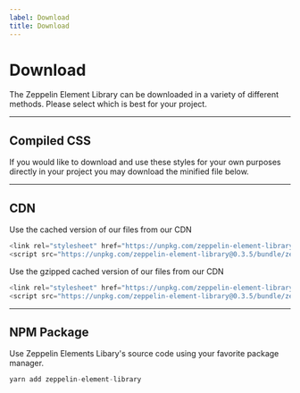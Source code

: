 ```yaml
---
label: Download
title: Download
---
```



# Download

The Zeppelin Element Library can be downloaded in a variety of different methods. Please select which is best for your project.

---

## Compiled CSS

If you would like to download and use these styles for your own purposes directly in your project you may download the minified file below.

<DownloadFile
  title="Zeppelin Element Library CSS"
  href="https://unpkg.com/zeppelin-element-library@0.3.5/bundle/zeppelin-element-library.css"
  download="zeppelin-element-library.css"
  ariaLabel="download sketch file"
/>

---

## CDN

Use the cached version of our files from our CDN

```js
<link rel="stylesheet" href="https://unpkg.com/zeppelin-element-library@0.3.5/bundle/zeppelin-element-library.css" >
<script src="https://unpkg.com/zeppelin-element-library@0.3.5/bundle/zeppelin-element-library.min.js" ></script>

```

Use the gzipped cached version of our files from our CDN

```js
<link rel="stylesheet" href="https://unpkg.com/zeppelin-element-library@0.3.5/bundle/zeppelin-element-library.css.gz" >
<script src="https://unpkg.com/zeppelin-element-library@0.3.5/bundle/zeppelin-element-library.min.js.gz" ></script>

```

---

## NPM Package

Use Zeppelin Elements Libary's source code using your favorite package manager.

```js
yarn add zeppelin-element-library
```
